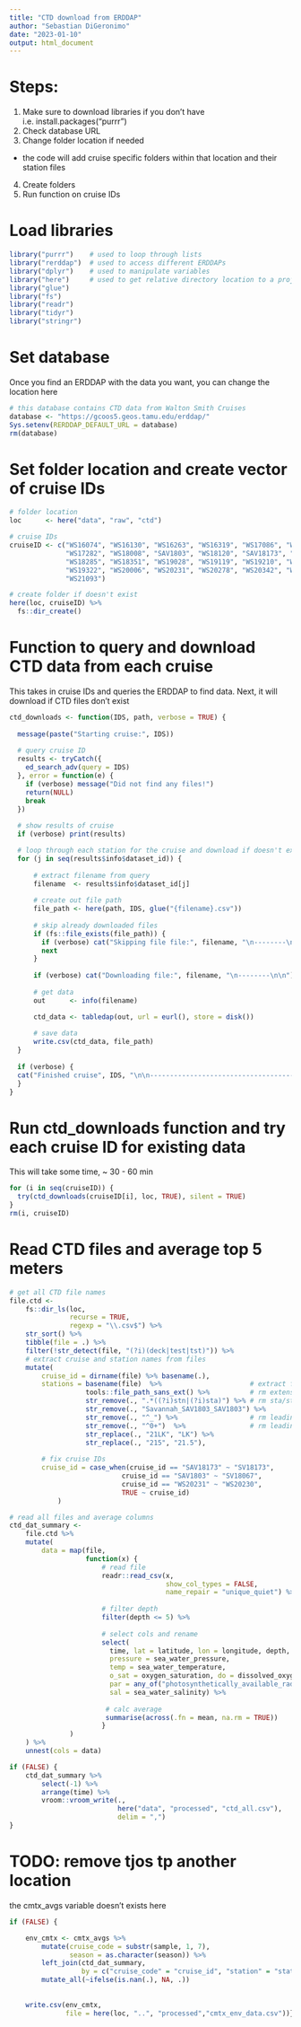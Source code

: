 ```yaml
---
title: "CTD download from ERDDAP"
author: "Sebastian DiGeronimo"
date: "2023-01-10"
output: html_document
---
```


# Steps:
1. Make sure to download libraries if you don't have
  i.e. install.packages("purrr")
2. Check database URL
3. Change folder location if needed
  - the code will add cruise specific folders within that location and their 
    station files
4. Create folders
5. Run function on cruise IDs


# Load libraries
```r
library("purrr")    # used to loop through lists
library("rerddap")  # used to access different ERDDAPs
library("dplyr")    # used to manipulate variables
library("here")     # used to get relative directory location to a project
library("glue")
library("fs")
library("readr")
library("tidyr")
library("stringr")
```

# Set database
Once you find an ERDDAP with the data you want, you can change the location here
```r
# this database contains CTD data from Walton Smith Cruises
database <- "https://gcoos5.geos.tamu.edu/erddap/"
Sys.setenv(RERDDAP_DEFAULT_URL = database)
rm(database)
```

# Set folder location and create vector of cruise IDs
```r
# folder location
loc      <- here("data", "raw", "ctd")

# cruise IDs
cruiseID <- c("WS16074", "WS16130", "WS16263", "WS16319", "WS17086", "WS17170",
              "WS17282", "WS18008", "SAV1803", "WS18120", "SAV18173", "WS18218",
              "WS18285", "WS18351", "WS19028", "WS19119", "WS19210", "WS19266",
              "WS19322", "WS20006", "WS20231", "WS20278", "WS20342", "WS21032",
              "WS21093")

# create folder if doesn't exist
here(loc, cruiseID) %>%
  fs::dir_create()
```

# Function to query and download CTD data from each cruise
This takes in cruise IDs and queries the ERDDAP to find data. Next, it will
download if CTD files don't exist
```r
ctd_downloads <- function(IDS, path, verbose = TRUE) {
  
  message(paste("Starting cruise:", IDS))
  
  # query cruise ID 
  results <- tryCatch({
    ed_search_adv(query = IDS)
  }, error = function(e) {
    if (verbose) message("Did not find any files!")
    return(NULL)
    break
  })
  
  # show results of cruise
  if (verbose) print(results)

  # loop through each station for the cruise and download if doesn't exist
  for (j in seq(results$info$dataset_id)) {
      
      # extract filename from query
      filename  <- results$info$dataset_id[j]
      
      # create out file path
      file_path <- here(path, IDS, glue("{filename}.csv"))
      
      # skip already downloaded files
      if (fs::file_exists(file_path)) {
        if (verbose) cat("Skipping file file:", filename, "\n--------\n\n")
        next
      }
      
      if (verbose) cat("Downloading file:", filename, "\n--------\n\n")
      
      # get data
      out      <- info(filename)

      ctd_data <- tabledap(out, url = eurl(), store = disk())
      
      # save data
      write.csv(ctd_data, file_path)
  }
  
  if (verbose) {
  cat("Finished cruise", IDS, "\n\n---------------------------------------\n\n")
  }
}
```

# Run ctd_downloads function and try each cruise ID for existing data
This will take some time, ~ 30 - 60 min
```r
for (i in seq(cruiseID)) {
  try(ctd_downloads(cruiseID[i], loc, TRUE), silent = TRUE)
}
rm(i, cruiseID)
```

# Read CTD files and average top 5 meters
```r
# get all CTD file names
file.ctd <- 
    fs::dir_ls(loc,
               recurse = TRUE,
               regexp = "\\.csv$") %>% 
    str_sort() %>%
    tibble(file = .) %>%
    filter(!str_detect(file, "(?i)(deck|test|tst)")) %>%
    # extract cruise and station names from files
    mutate(
        cruise_id = dirname(file) %>% basename(.),
        stations = basename(file)  %>%                      # extract file name
                   tools::file_path_sans_ext() %>%          # rm extension
                   str_remove(., ".*((?i)stn|(?i)sta)") %>% # rm sta/stn
                   str_remove(., "Savannah_SAV1803_SAV1803") %>%
                   str_remove(., "^_") %>%                  # rm leading "_"
                   str_remove(., "^0+")  %>%                # rm leading zeros
                   str_replace(., "21LK", "LK") %>% 
                   str_replace(., "215", "21.5"), 
        
        # fix cruise IDs
        cruise_id = case_when(cruise_id == "SAV18173" ~ "SV18173",
                            cruise_id == "SAV1803" ~ "SV18067",
                            cruise_id == "WS20231" ~ "WS20230",
                            TRUE ~ cruise_id)
            )
```
```r
# read all files and average columns
ctd_dat_summary <-
    file.ctd %>%
    mutate(
        data = map(file,
                   function(x) {
                       # read file
                       readr::read_csv(x, 
                                       show_col_types = FALSE,
                                       name_repair = "unique_quiet") %>% 
                          
                       # filter depth
                       filter(depth <= 5) %>% 
                           
                       # select cols and rename
                       select(
                         time, lat = latitude, lon = longitude, depth,
                         pressure = sea_water_pressure,
                         temp = sea_water_temperature, 
                         o_sat = oxygen_saturation, do = dissolved_oxygen,
                         par = any_of("photosynthetically_available_radiation"), 
                         sal = sea_water_salinity) %>%
                   
                        # calc average
                        summarise(across(.fn = mean, na.rm = TRUE))
                       }
               )
    ) %>%
    unnest(cols = data)
```
```r
if (FALSE) {
    ctd_dat_summary %>%
        select(-1) %>%
        arrange(time) %>%
        vroom::vroom_write(., 
                           here("data", "processed", "ctd_all.csv"),
                           delim = ",")
}
```


# TODO: remove tjos tp another location
the cmtx_avgs variable doesn't exists here
```r
if (FALSE) {

    env_cmtx <- cmtx_avgs %>% 
        mutate(cruise_code = substr(sample, 1, 7), 
               season = as.character(season)) %>% 
        left_join(ctd_dat_summary, 
                  by = c("cruise_code" = "cruise_id", "station" = "stations")) %>% 
        mutate_all(~ifelse(is.nan(.), NA, .)) 
    
    
    write.csv(env_cmtx, 
              file = here(loc, "..", "processed","cmtx_env_data.csv"))}
```


